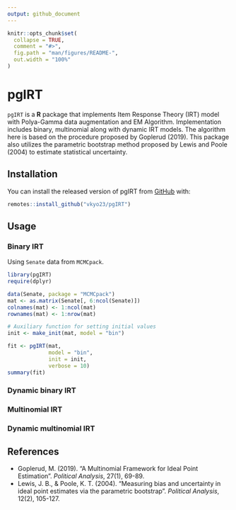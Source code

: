 ```yaml
---
output: github_document
---
```


<!-- README.md is generated from README.Rmd. Please edit that file -->

```r
knitr::opts_chunk$set(
  collapse = TRUE,
  comment = "#>",
  fig.path = "man/figures/README-",
  out.width = "100%"
)
```

# pgIRT

<!-- badges: start -->
<!-- badges: end -->

`pgIRT` is a **R** package that implements Item Response Theory (IRT) model with Polya-Gamma data augmentation and EM Algorithm. Implementation includes binary, multinomial along with dynamic IRT models. The algorithm here is based on the procedure proposed by Goplerud (2019). This package also utilizes the parametric bootstrap method proposed by Lewis and Poole (2004) to estimate statistical uncertainty. 

## Installation

You can install the released version of pgIRT from [GitHub](https://github.com) with:

``` r
remotes::install_github("vkyo23/pgIRT")
```
## Usage

### Binary IRT

Using `Senate` data from `MCMCpack`.

```r
library(pgIRT)
require(dplyr)

data(Senate, package = "MCMCpack")
mat <- as.matrix(Senate[, 6:ncol(Senate)])
colnames(mat) <- 1:ncol(mat)
rownames(mat) <- 1:nrow(mat)

# Auxiliary function for setting initial values
init <- make_init(mat, model = "bin")

fit <- pgIRT(mat, 
             model = "bin",
             init = init,
             verbose = 10)
summary(fit)
```


### Dynamic binary IRT

### Multinomial IRT

### Dynamic multinomial IRT

## References

- Goplerud, M. (2019). "A Multinomial Framework for Ideal Point Estimation". *Political Analysis*, 27(1), 69-89.
- Lewis, J. B., & Poole, K. T. (2004). "Measuring bias and uncertainty in ideal point estimates via the parametric bootstrap". *Political Analysis*, 12(2), 105-127.
